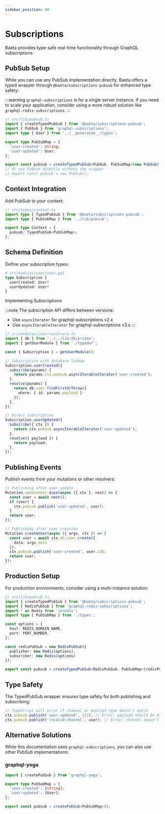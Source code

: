 ```yaml
---
sidebar_position: 80
---
```


# Subscriptions

Baeta provides type-safe real-time functionality through GraphQL subscriptions.

## PubSub Setup

While you can use any PubSub implementation directly, Baeta offers a typed wrapper through `@baeta/subscriptions-pubsub` for enhanced type safety:

:::warning
`graphql-subscriptions` is for a single server instance. If you need to scale your application, consider using a more robust solution like `graphql-redis-subscriptions`.
:::

```typescript
// src/lib/pubsub.ts
import { createTypedPubSub } from '@baeta/subscriptions-pubsub';
import { PubSub } from 'graphql-subscriptions';
import type { User } from '../__generated__/types';

export type PubSubMap = {
  'user-created': string;
  'user-updated': User;
};

export const pubsub = createTypedPubSub<PubSub, PubSubMap>(new PubSub());
// Or use PubSub directly without the wrapper
// export const pubsub = new PubSub();
```

## Context Integration

Add PubSub to your context:

```typescript
// src/types/context.ts
import type { TypedPubSub } from '@baeta/subscriptions-pubsub';
import type { PubSubMap } from '../lib/pubsub';

export type Context = {
  pubsub: TypedPubSub<PubSubMap>;
};
```

## Schema Definition

Define your subscription types:

```graphql
# src/modules/user/user.gql
type Subscription {
  userCreated: User!
  userUpdated: User!
}
```

Implementing Subscriptions

:::note
The subscription API differs between versions:
- Use `asyncIterator` for graphql-subscriptions v2.x
- Use `asyncIterableIterator` for graphql-subscriptions v3.x
:::

```typescript
// src/modules/user/resolvers.ts
import { db } from '../../lib/db/prisma';
import { getUserModule } from './typedef';

const { Subscription } = getUserModule();

// Subscription with database lookup
Subscription.userCreated({
  subscribe(params) {
    return params.ctx.pubsub.asyncIterableIterator('user-created');
  },
  resolve(params) {
    return db.user.findFirstOrThrow({ 
      where: { id: params.payload } 
    });
  },
});

// Direct subscription
Subscription.userUpdated({
  subscribe({ ctx }) {
    return ctx.pubsub.asyncIterableIterator('user-updated');
  },
  resolve({ payload }) {
    return payload;
  },
});
```

## Publishing Events

Publish events from your mutations or other resolvers:

```typescript
// Publishing after user update
Mutation.updateUser.$use(async ({ ctx }, next) => {
  const user = await next();
  if (user) {
    ctx.pubsub.publish('user-updated', user);
  }
  return user;
});

// Publishing after user creation
Mutation.createUser(async ({ args, ctx }) => {
  const user = await ctx.db.user.create({
    data: args.data
  });
  ctx.pubsub.publish('user-created', user.id);
  return user;
});
```

## Production Setup

For production environments, consider using a multi-instance solution:

```typescript
// src/lib/pubsub.ts
import { createTypedPubSub } from '@baeta/subscriptions-pubsub';
import { RedisPubSub } from 'graphql-redis-subscriptions';
import * as Redis from 'ioredis';
import type { PubSubMap } from './types';

const options = {
  host: REDIS_DOMAIN_NAME,
  port: PORT_NUMBER,
};

const redisPubSub = new RedisPubSub({
  publisher: new Redis(options),
  subscriber: new Redis(options)
});

export const pubsub = createTypedPubSub<RedisPubSub, PubSubMap>(redisPubSub);
```

## Type Safety

The TypedPubSub wrapper ensures type safety for both publishing and subscribing:

```typescript
// TypeScript will error if channel or payload type doesn't match
ctx.pubsub.publish('user-updated', 123); // Error: payload should be User
ctx.pubsub.publish('invalid-channel', user); // Error: channel doesn't exist
```

## Alternative Solutions

While this documentation uses `graphql-subscriptions`, you can also use other PubSub implementations:

### graphql-yoga

```typescript
import { createPubSub } from 'graphql-yoga';

export type PubSubMap = {
  'user-created': [string];
  'user-updated': [User];
};

export const pubsub = createPubSub<PubSubMap>();
```